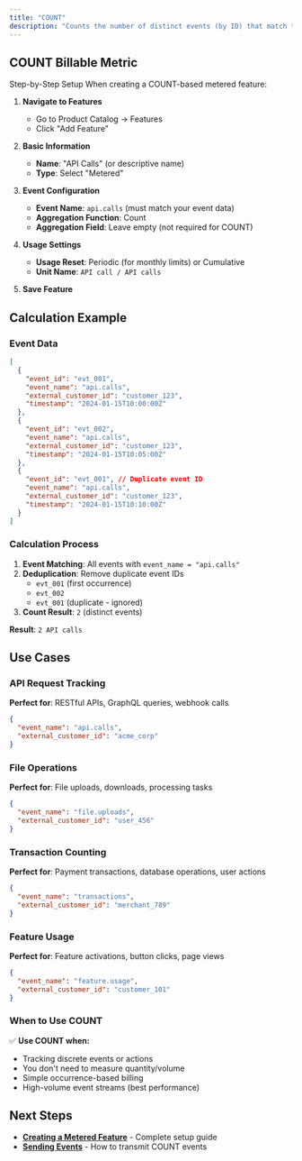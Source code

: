 ```yaml
---
title: "COUNT"
description: "Counts the number of distinct events (by ID) that match the criteria."
---
```


## COUNT Billable Metric 
Step-by-Step Setup When creating a COUNT-based metered feature:

1. **Navigate to Features**
   - Go to Product Catalog → Features
   - Click "Add Feature"

2. **Basic Information**
   - **Name**: "API Calls" (or descriptive name)
   - **Type**: Select "Metered"

3. **Event Configuration**
   - **Event Name**: `api.calls` (must match your event data)
   - **Aggregation Function**: Count
   - **Aggregation Field**: Leave empty (not required for COUNT)

4. **Usage Settings**
   - **Usage Reset**: Periodic (for monthly limits) or Cumulative
   - **Unit Name**: `API call / API calls`

5. **Save Feature**

## Calculation Example

### Event Data
```json
[
  {
    "event_id": "evt_001",
    "event_name": "api.calls",
    "external_customer_id": "customer_123",
    "timestamp": "2024-01-15T10:00:00Z"
  },
  {
    "event_id": "evt_002", 
    "event_name": "api.calls",
    "external_customer_id": "customer_123",
    "timestamp": "2024-01-15T10:05:00Z"
  },
  {
    "event_id": "evt_001", // Duplicate event ID
    "event_name": "api.calls",
    "external_customer_id": "customer_123", 
    "timestamp": "2024-01-15T10:10:00Z"
  }
]
```

### Calculation Process
1. **Event Matching**: All events with `event_name = "api.calls"`
2. **Deduplication**: Remove duplicate event IDs
   - `evt_001` (first occurrence)
   - `evt_002` 
   - `evt_001` (duplicate - ignored)
3. **Count Result**: `2` (distinct events)

**Result**: `2 API calls`

## Use Cases

### API Request Tracking
**Perfect for**: RESTful APIs, GraphQL queries, webhook calls
```json
{
  "event_name": "api.calls",
  "external_customer_id": "acme_corp"
}
```

### File Operations
**Perfect for**: File uploads, downloads, processing tasks
```json
{
  "event_name": "file.uploads", 
  "external_customer_id": "user_456"
}
```

### Transaction Counting
**Perfect for**: Payment transactions, database operations, user actions
```json
{
  "event_name": "transactions",
  "external_customer_id": "merchant_789"
}
```

### Feature Usage
**Perfect for**: Feature activations, button clicks, page views
```json
{
  "event_name": "feature.usage",
  "external_customer_id": "customer_101"
}
```

### When to Use COUNT

✅ **Use COUNT when:**
- Tracking discrete events or actions
- You don't need to measure quantity/volume
- Simple occurrence-based billing
- High-volume event streams (best performance)

## Next Steps

- **[Creating a Metered Feature](/docs/Event%20Ingestion/Creating%20a%20Metered%20Feature)** - Complete setup guide
- **[Sending Events](/docs/Event%20Ingestion/Sending%20Events)** - How to transmit COUNT events
